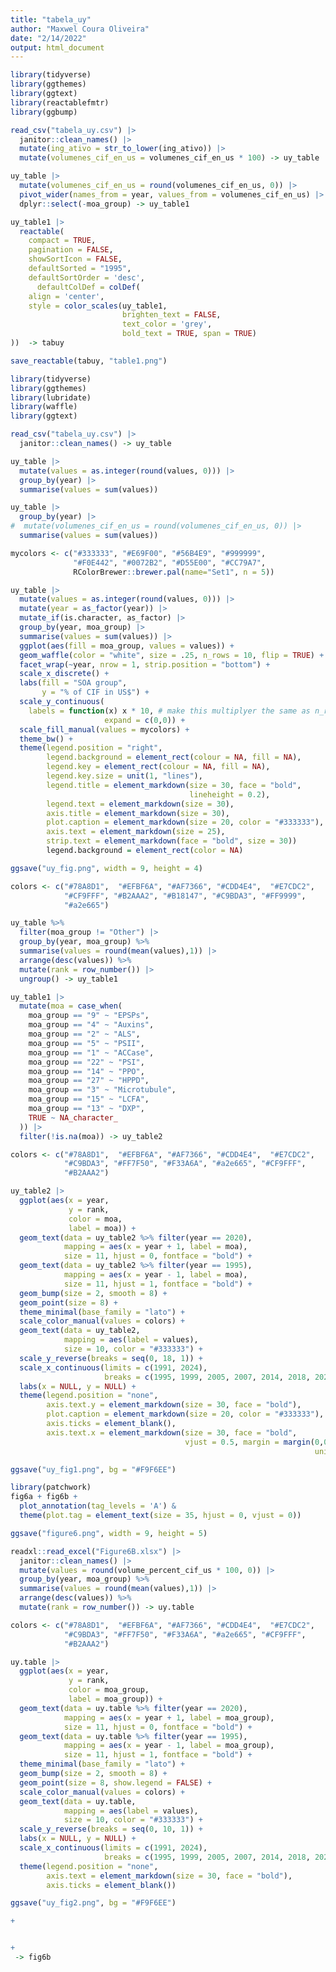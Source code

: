 ```yaml
---
title: "tabela_uy"
author: "Maxwel Coura Oliveira"
date: "2/14/2022"
output: html_document
---
```




```r
library(tidyverse)
library(ggthemes)
library(ggtext)
library(reactablefmtr)
library(ggbump)
```


```r
read_csv("tabela_uy.csv") |> 
  janitor::clean_names() |> 
  mutate(ing_ativo = str_to_lower(ing_ativo)) |> 
  mutate(volumenes_cif_en_us = volumenes_cif_en_us * 100) -> uy_table
```

```r
uy_table |> 
  mutate(volumenes_cif_en_us = round(volumenes_cif_en_us, 0)) |> 
  pivot_wider(names_from = year, values_from = volumenes_cif_en_us) |> 
  dplyr::select(-moa_group) -> uy_table1
```


```r
uy_table1 |> 
  reactable(
    compact = TRUE,
    pagination = FALSE,
    showSortIcon = FALSE,
    defaultSorted = "1995",
    defaultSortOrder = 'desc',
      defaultColDef = colDef(
    align = 'center', 
    style = color_scales(uy_table1, 
                         brighten_text = FALSE, 
                         text_color = 'grey', 
                         bold_text = TRUE, span = TRUE)
))  -> tabuy

save_reactable(tabuy, "table1.png")
```



```r
library(tidyverse)
library(ggthemes)
library(lubridate)
library(waffle)
library(ggtext)
```

```r
read_csv("tabela_uy.csv") |> 
  janitor::clean_names() -> uy_table
```


```r
uy_table |> 
  mutate(values = as.integer(round(values, 0))) |> 
  group_by(year) |> 
  summarise(values = sum(values))
```





```r
uy_table |> 
  group_by(year) |> 
#  mutate(volumenes_cif_en_us = round(volumenes_cif_en_us, 0)) |> 
  summarise(values = sum(values))
```


```r
mycolors <- c("#333333", "#E69F00", "#56B4E9", "#999999", 
              "#F0E442", "#0072B2", "#D55E00", "#CC79A7",
              RColorBrewer::brewer.pal(name="Set1", n = 5))

uy_table |> 
  mutate(values = as.integer(round(values, 0))) |> 
  mutate(year = as_factor(year)) |> 
  mutate_if(is.character, as_factor) |> 
  group_by(year, moa_group) |> 
  summarise(values = sum(values)) |> 
  ggplot(aes(fill = moa_group, values = values)) +
  geom_waffle(color = "white", size = .25, n_rows = 10, flip = TRUE) +
  facet_wrap(~year, nrow = 1, strip.position = "bottom") +
  scale_x_discrete() + 
  labs(fill = "SOA group",
       y = "% of CIF in US$") +
  scale_y_continuous(
    labels = function(x) x * 10, # make this multiplyer the same as n_rows
                     expand = c(0,0)) +
  scale_fill_manual(values = mycolors) +
  theme_bw() +
  theme(legend.position = "right",
        legend.background = element_rect(colour = NA, fill = NA),
        legend.key = element_rect(colour = NA, fill = NA),
        legend.key.size = unit(1, "lines"),
        legend.title = element_markdown(size = 30, face = "bold", 
                                        lineheight = 0.2),
        legend.text = element_markdown(size = 30),
        axis.title = element_markdown(size = 30),
        plot.caption = element_markdown(size = 20, color = "#333333"),
        axis.text = element_markdown(size = 25),
        strip.text = element_markdown(face = "bold", size = 30))
        legend.background = element_rect(color = NA)

ggsave("uy_fig.png", width = 9, height = 4)
```



```r
colors <- c("#78A8D1",  "#EFBF6A", "#AF7366", "#CDD4E4",  "#E7CDC2",
            "#CF9FFF", "#B2AAA2", "#B18147", "#C9BDA3", "#FF9999",
            "#a2e665")
```


```r
uy_table %>% 
  filter(moa_group != "Other") |> 
  group_by(year, moa_group) %>% 
  summarise(values = round(mean(values),1)) |> 
  arrange(desc(values)) %>% 
  mutate(rank = row_number()) |> 
  ungroup() -> uy_table1
```

```r
uy_table1 |> 
  mutate(moa = case_when(
    moa_group == "9" ~ "EPSPs",
    moa_group == "4" ~ "Auxins",
    moa_group == "2" ~ "ALS",
    moa_group == "5" ~ "PSII",
    moa_group == "1" ~ "ACCase",
    moa_group == "22" ~ "PSI",
    moa_group == "14" ~ "PPO", 
    moa_group == "27" ~ "HPPD", 
    moa_group == "3" ~ "Microtubule", 
    moa_group == "15" ~ "LCFA", 
    moa_group == "13" ~ "DXP", 
    TRUE ~ NA_character_
  )) |> 
  filter(!is.na(moa)) -> uy_table2
```



```r
colors <- c("#78A8D1",  "#EFBF6A", "#AF7366", "#CDD4E4",  "#E7CDC2",
            "#C9BDA3", "#FF7F50", "#F33A6A", "#a2e665", "#CF9FFF", 
            "#B2AAA2")

```



```r
uy_table2 |> 
  ggplot(aes(x = year, 
             y = rank, 
             color = moa,
             label = moa)) +
  geom_text(data = uy_table2 %>% filter(year == 2020),
            mapping = aes(x = year + 1, label = moa), 
            size = 11, hjust = 0, fontface = "bold") +
  geom_text(data = uy_table2 %>% filter(year == 1995),
            mapping = aes(x = year - 1, label = moa), 
            size = 11, hjust = 1, fontface = "bold") +
  geom_bump(size = 2, smooth = 8) +
  geom_point(size = 8) +
  theme_minimal(base_family = "lato") +
  scale_color_manual(values = colors) +
  geom_text(data = uy_table2,
            mapping = aes(label = values), 
            size = 10, color = "#333333") +
  scale_y_reverse(breaks = seq(0, 18, 1)) +
  scale_x_continuous(limits = c(1991, 2024),
                     breaks = c(1995, 1999, 2005, 2007, 2014, 2018, 2020)) +
  labs(x = NULL, y = NULL) +
  theme(legend.position = "none",
        axis.text.y = element_markdown(size = 30, face = "bold"),
        plot.caption = element_markdown(size = 20, color = "#333333"),
        axis.ticks = element_blank(),
        axis.text.x = element_markdown(size = 30, face = "bold", 
                                       vjust = 0.5, margin = margin(0,0,0,0, 
                                                                    unit = 'cm'))) -> fig6b

ggsave("uy_fig1.png", bg = "#F9F6EE")
```

```r
library(patchwork)
fig6a + fig6b +
  plot_annotation(tag_levels = 'A') & 
  theme(plot.tag = element_text(size = 35, hjust = 0, vjust = 0))

ggsave("figure6.png", width = 9, height = 5) 
```




```r
readxl::read_excel("Figure6B.xlsx") |> 
  janitor::clean_names() |> 
  mutate(values = round(volume_percent_cif_us * 100, 0)) |> 
  group_by(year, moa_group) %>% 
  summarise(values = round(mean(values),1)) |> 
  arrange(desc(values)) %>% 
  mutate(rank = row_number()) -> uy.table
```

```r
colors <- c("#78A8D1",  "#EFBF6A", "#AF7366", "#CDD4E4",  "#E7CDC2",
            "#C9BDA3", "#FF7F50", "#F33A6A", "#a2e665", "#CF9FFF", 
            "#B2AAA2")

```



```r
uy.table |> 
  ggplot(aes(x = year, 
             y = rank, 
             color = moa_group,
             label = moa_group)) +
  geom_text(data = uy.table %>% filter(year == 2020),
            mapping = aes(x = year + 1, label = moa_group), 
            size = 11, hjust = 0, fontface = "bold") +
  geom_text(data = uy.table %>% filter(year == 1995),
            mapping = aes(x = year - 1, label = moa_group), 
            size = 11, hjust = 1, fontface = "bold") +
  theme_minimal(base_family = "lato") +
  geom_bump(size = 2, smooth = 8) +
  geom_point(size = 8, show.legend = FALSE) +
  scale_color_manual(values = colors) +
  geom_text(data = uy.table,
            mapping = aes(label = values), 
            size = 10, color = "#333333") +
  scale_y_reverse(breaks = seq(0, 10, 1)) +
  labs(x = NULL, y = NULL) +
  scale_x_continuous(limits = c(1991, 2024),
                     breaks = c(1995, 1999, 2005, 2007, 2014, 2018, 2020)) +
  theme(legend.position = "none",
        axis.text = element_markdown(size = 30, face = "bold"),
        axis.ticks = element_blank())

ggsave("uy_fig2.png", bg = "#F9F6EE")
```


```r

+


+
 -> fig6b


```